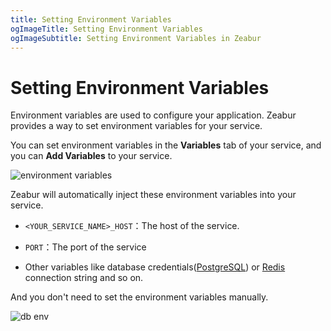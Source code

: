 ```yaml
---
title: Setting Environment Variables
ogImageTitle: Setting Environment Variables
ogImageSubtitle: Setting Environment Variables in Zeabur
---
```


# Setting Environment Variables

Environment variables are used to configure your application.
Zeabur provides a way to set environment variables for your service.

You can set environment variables in the **Variables** tab of your service, and you can **Add Variables** to your service.

![environment variables](/environment/add-variables.en-US.png)

Zeabur will automatically inject these environment variables into your service.

- `<YOUR_SERVICE_NAME>_HOST`：The host of the service.

- `PORT`：The port of the service

- Other variables like database credentials([PostgreSQL](/databases/postgresql)) or [Redis](/databases/redis) connection string and so on.

And you don't need to set the environment variables manually.

![db env](/environment/db-env.en-US.png)
